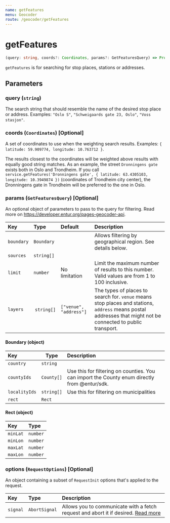 ```yaml
---
name: getFeatures
menu: Geocoder
route: /geocoder/getFeatures
---
```


# getFeatures

```typescript
(query: string, coords?: Coordinates, params?: GetFeaturesQuery) => Promise<Array<Feature>>
```

`getFeatures` is for searching for stop places, stations or addresses.

## Parameters

### query (`string`)
The search string that should resemble the name of the desired stop place or address. Examples: `"Oslo S"`, `"Schweigaards gate 23, Oslo"`, `"Voss stasjon"`.

### coords (`Coordinates`) [Optional]
A set of coordinates to use when the weighting search results. Examples: `{ latitude: 59.909774, longitude: 10.763712 }`.

The results closest to the coordinates will be weighted above results with equally good string matches.
As an example, the street `Dronningens gate` exists both in Oslo and Trondheim. If you call `service.getFeatures('Dronningens gate', { latitude: 63.4305103, longitude: 10.3949874 })` (coordinates of Trondheim city center), the Dronningens gate in Trondheim will be preferred to the one in Oslo.

### params (`GetFeaturesQuery`) [Optional]
An optional object of parameters to pass to the query for filtering. Read more on https://developer.entur.org/pages-geocoder-api.

| Key                     | Type       | Default                | Description |
|:------------------------|:-----------|:-----------------------|:------------|
| `boundary`              | `Boundary` |                        | Allows filtering by geographical region. See details below. |
| `sources`               | `string[]` |                        |             |
| `limit`                 | `number`   | No limitation          | Limit the maximum number of results to this number. Valid values are from 1 to 100 inclusive. |
| `layers`                | `string[]` | `["venue", "address"]` | The types of places to search for. `venue` means stop places and stations, `address` means postal addresses that might not be connected to public transport.

#### Boundary (object)
| Key            | Type       | Description |
|:---------------|------------|:------------|
| `country`      | `string`   |             |
| `countyIds`    | `County[]` | Use this for filtering on counties. You can import the County enum directly from @entur/sdk. |
| `localityIds`  | `string[]` | Use this for filtering on municipalities |
| `rect`         | `Rect`     |             |

#### Rect (object)
| Key      | Type     |
|:---------|:---------|
| `minLat` | `number` |
| `minLon` | `number` |
| `maxLat` | `number` |
| `maxLon` | `number` |

### options (`RequestOptions`) [Optional]
An object containing a subset of `RequestInit` options that's applied to the request.

| Key      | Type          | Description |
|:---------|:--------------|:------------|
| `signal` | `AbortSignal` | Allows you to communicate with a fetch request and abort it if desired. [Read more](https://developer.mozilla.org/en-US/docs/Web/API/AbortSignal) |
